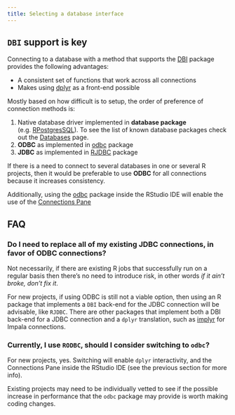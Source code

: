 ```yaml
---
title: Selecting a database interface
---
```


## `DBI` support is key

Connecting to a database with a method that supports the [DBI](/dbi) package provides the following advantages:

- A consistent set of functions that work across all connections
- Makes using [dplyr](/dplyr) as a front-end possible

Mostly based on how difficult is to setup, the order of preference of connection methods is:


1. Native database driver implemented in **database package** (e.g. [RPostgresSQL](/databases/postgresql)). To see the list of known database packages check out the [Databases](/databases) page.
1. **ODBC** as implemented in [odbc](/odbc) package
1. **JDBC** as implemented in [RJDBC](http://www.rforge.net/RJDBC/) package

If there is a need to connect to several databases in one or several R projects, then it would be preferable to use **ODBC** for all connections because it increases consistency.

Additionally, using the [odbc](/odbc) package inside the RStudio IDE will enable the use of the [Connections Pane](/tooling/connections/)

## FAQ

### Do I need to replace all of my existing JDBC connections, in favor of ODBC connections?

Not necessarily, if there are existing R jobs that successfully run on a regular basis then there's no need to introduce risk, in other words *if it ain't broke, don't fix it*.  

For new projects, if using ODBC is still not a viable option, then using an R package that implements a `DBI` back-end for the JDBC connection will be advisable, like `RJDBC`.  There are other packages that implement both a DBI back-end for a JDBC connection and a `dplyr` translation, such as [implyr](https://github.com/ianmcook/implyr) for Impala connections. 

### Currently, I use `RODBC`, should I consider switching to `odbc`?

For new projects, yes.  Switching will enable `dplyr` interactivity, and the Connections Pane inside the RStudio IDE (see the previous section for more info).

Existing projects may need to be individually vetted to see if the possible increase in performance that the `odbc` package may provide is worth making coding changes.  

